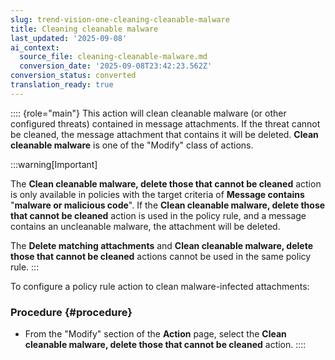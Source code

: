 ```yaml
---
slug: trend-vision-one-cleaning-cleanable-malware
title: Cleaning cleanable malware
last_updated: '2025-09-08'
ai_context:
  source_file: cleaning-cleanable-malware.md
  conversion_date: '2025-09-08T23:42:23.562Z'
conversion_status: converted
translation_ready: true
---
```


:::: {role="main"}
This action will clean cleanable malware (or other configured threats) contained in message attachments. If the threat cannot be cleaned, the message attachment that contains it will be deleted. **Clean cleanable malware** is one of the "Modify" class of actions.

:::warning[Important]

The **Clean cleanable malware, delete those that cannot be cleaned** action is only available in policies with the target criteria of **Message contains** "**malware or malicious code**". If the **Clean cleanable malware, delete those that cannot be cleaned** action is used in the policy rule, and a message contains an uncleanable malware, the attachment will be deleted.

The **Delete matching attachments** and **Clean cleanable malware, delete those that cannot be cleaned** actions cannot be used in the same policy rule.
:::

To configure a policy rule action to clean malware-infected attachments:

### Procedure {#procedure}

- From the "Modify" section of the **Action** page, select the **Clean cleanable malware, delete those that cannot be cleaned** action.
::::
